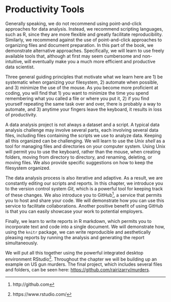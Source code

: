 # Productivity Tools {.unnumbered}


Generally speaking, we do not recommend using point-and-click approaches for data analysis. Instead, we recommend scripting languages, such as R, since they are more flexible and greatly facilitate reproducibility. Similarly, we recommend against the use of point-and-click approaches to organizing files and document preparation. In this part of the book, we demonstrate alternative approaches. Specifically, we will learn to use freely available tools that, although at first may seem cumbersome and non-intuitive, will eventually make you a much more efficient and productive data scientist.

Three general guiding principles that motivate what we learn here are 1) be systematic when organizing your filesystem, 2) automate when possible, and 3) minimize the use of the mouse. As you become more proficient at coding, you will find that 1) you want to minimize the time you spend remembering what you called a file or where you put it, 2) if you find yourself repeating the same task over and over, there is probably a way to automate, and 3) anytime your fingers leave the keyboard, it results in loss of productivity.

A data analysis project is not always a dataset and a script. A typical data analysis challenge may involve several parts, each involving several data files, including files containing the scripts we use to analyze data. Keeping all this organized can be challenging. We will learn to use the *Unix shell* as a tool for managing files and directories on your computer system. Using Unix will permit you to use the keyboard, rather than the mouse, when creating folders, moving from directory to directory, and renaming, deleting, or moving files. We also provide specific suggestions on how to keep the filesystem organized.

The data analysis process is also iterative and adaptive. As a result, we are constantly editing our scripts and reports. In this chapter, we introduce you to the version control system *Git*, which is a powerful tool for keeping track of these changes. We also introduce you to GitHub[^productivity-intro-1], a service that permits you to host and share your code. We will demonstrate how you can use this service to facilitate collaborations. Another positive benefit of using GitHub is that you can easily showcase your work to potential employers.

[^productivity-intro-1]: http://github.com

Finally, we learn to write reports in R markdown, which permits you to incorporate text and code into a single document. We will demonstrate how, using the `knitr` package, we can write reproducible and aesthetically pleasing reports by running the analysis and generating the report simultaneously.

We will put all this together using the powerful integrated desktop environment RStudio[^productivity-intro-2]. Throughout the chapter we will be building up an example on US gun murders. The final project, which includes several files and folders, can be seen here: <https://github.com/rairizarry/murders>. 

[^productivity-intro-2]: https://www.rstudio.com/
